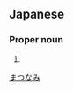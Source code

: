 ==Japanese==
{{ja-kanjitab|松|波}}

===Proper noun===
{{ja-pos|proper|まつなみ}}

# {{surname|lang=ja}}

[[Category:Japanese surnames|まつなみ]]